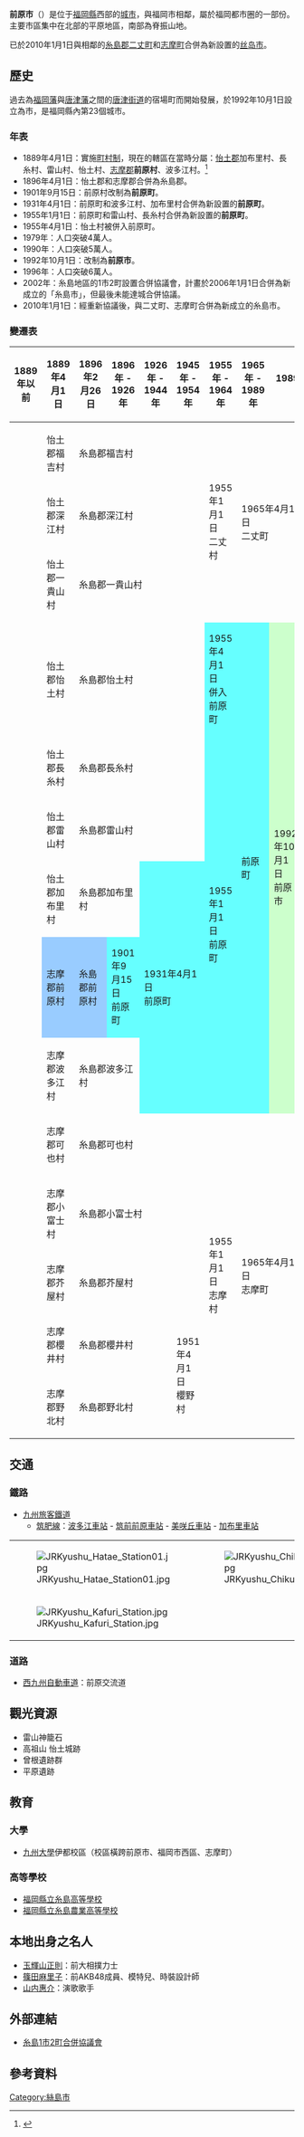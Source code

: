 {{日本都市 (廢除)
| 自治體名=前原市
| 市章=[[File:Emblem_of_Maebaru.gif|100px]]
| 日文原名=前原市
| 平假名=まえばるし
| 羅馬字拼音=Maebaru-shi
| 廢除時間 = 2010年1月1日
| 廢除理由 = 新設合併
| 廢除時處置 = '''前原市'''、[[二丈町|二丈町]]、[[志摩町_(福岡縣)|志摩町]] → [[糸島市|糸島市]]
| 現在市 = 糸島市
| 都道府縣=福岡縣
| 支廳=
| 編號=40222-2
| 面積=104.5
| 邊界未定=
| 人口=69,730
| 統計時間=2009年11月30日
| 自治體=[[福岡市|福岡市]]（[[西區_(福岡市)|西區]]）、[[志摩町_(福岡縣)|志摩町]]、[[二丈町|二丈町]]<br />'''[[佐賀縣|佐賀縣]]'''：[[佐賀市|佐賀市]]、[[唐津市_(日本)|唐津市]]
| 樹=[[櫻|櫻]]、[[楓|楓]]
| 花=[[菊|菊]]
| 其他象徵物=
| 其他象徵=
| 議員數=18
| 郵遞區號=819-1192
| 所在地=前原市前原西一丁目1番1号<br>[[File:Maebaru_City_office.jpg|250px]]
| 電話號碼=92-323-1111
| 外部連結=http://www.city.maebaru.fukuoka.jp/
| 經度=
| 緯度=
| 地圖=[[File:Maebaru_in_Fukuoka_Prefecture.png|250px]]
| 註記=人口：[http://www.city.maebaru.fukuoka.jp//shisei/cityprof/post_79.php 前原市官方網頁]
}}
'''前原市'''（{{jpn|j=前原市|hg=まえばるし|rm=Maebaru shi|f=y}}）是位于[[福岡縣|福岡縣]]西部的[[城市|城市]]，與福岡市相鄰，屬於福岡都市圈的一部份。主要市區集中在北部的平原地區，南部為脊振山地。

已於2010年1月1日與相鄰的[[糸島郡|糸島郡]][[二丈町|二丈町]]和[[志摩町_(福岡縣)|志摩町]]合併為新設置的[[丝岛市|丝岛市]]。

==歷史==
過去為[[福岡藩|福岡藩]]與[[唐津藩|唐津藩]]之間的[[唐津街道|唐津街道]]的宿場町而開始發展，於1992年10月1日設立為市，是福岡縣內第23個城市。

===年表===
* 1889年4月1日：實施[[町村制|町村制]]，現在的轄區在當時分屬：[[怡土郡|怡土郡]]加布里村、長糸村、雷山村、怡土村、[[志摩郡_(福岡縣)|志摩郡]]'''前原村'''、波多江村。<ref>{{cite web | language = ja | publisher = 糸島1市2町合併協議會 | title = 新市基本計画 | url = http://www.itogappei.com/data/shinshikeikaku/shinshikeikaku.pdf | pages = 6 | format = PDF | author = 糸島1市2町合併協議會 | date = 2009年11月 | accessdate = 2010-01-01 }}{{dead link|date=2017年11月 |bot=InternetArchiveBot |fix-attempted=yes }}</ref>
* 1896年4月1日：怡土郡和志摩郡合併為糸島郡。
* 1901年9月15日：前原村改制為'''前原町'''。
* 1931年4月1日：前原町和波多江村、加布里村合併為新設置的'''前原町'''。
* 1955年1月1日：前原町和雷山村、長糸村合併為新設置的'''前原町'''。
* 1955年4月1日：怡土村被併入前原町。
* 1979年：人口突破4萬人。
* 1990年：人口突破5萬人。
* 1992年10月1日：改制為'''前原市'''。
* 1996年：人口突破6萬人。
* 2002年：糸島地區的1市2町設置合併協議會，計畫於2006年1月1日合併為新成立的「糸島市」，但最後未能達城合併協議。
* 2010年1月1日：經重新協議後，與二丈町、志摩町合併為新成立的糸島市。

===變遷表===
{| class="wikitable" style="font-size:x-small"
! 1889年以前
! 1889年4月1日
! 1896年2月26日
! 1896年 - 1926年
! 1926年 - 1944年
! 1945年 - 1954年
! 1955年 - 1964年
! 1965年 - 1989年
! colspan=2 | 1989年 - 現在
! 現在
|-
|
| 怡土郡福吉村
| colspan=4 | 糸島郡福吉村
| rowspan=3 | 1955年1月1日<br />二丈村
| rowspan=3 colspan=2 | 1965年4月1日<br />二丈町
| rowspan=14 colspan=2 | 2010年1月1日<br/>糸島市
|-
|
| 怡土郡深江村
| colspan=4 | 糸島郡深江村
|-
|
| 怡土郡一貴山村
| colspan=4 | 糸島郡一貴山村
|-
|
| 怡土郡怡土村
| colspan=4 | 糸島郡怡土村
| style="background-color:#6ff;" | 1955年4月1日<br />併入前原町
| rowspan=6 style="background-color:#6ff;" | 前原町
| rowspan=6 style="background-color:#cfc;" | 1992年10月1日<br />前原市
|-
|
| 怡土郡長糸村
| colspan=4 | 糸島郡長糸村
| rowspan=5 style="background-color:#6ff;" | 1955年1月1日<br />前原町
|-
|
| 怡土郡雷山村
| colspan=4 | 糸島郡雷山村
|-
|
| 怡土郡加布里村
| colspan=2 | 糸島郡加布里村
| rowspan=3 colspan=2 style="background-color:#6ff;" | 1931年4月1日<br />前原町
|-
|
| style="background-color:#9cf;" | 志摩郡前原村
| style="background-color:#9cf;" | 糸島郡前原村
| style="background-color:#6ff;" | 1901年9月15日<br />前原町
|-
|
| 志摩郡波多江村
| colspan=2 | 糸島郡波多江村
|-
|
| 志摩郡可也村
| colspan=4 | 糸島郡可也村
| rowspan=5 | 1955年1月1日<br />志摩村
| rowspan=5 colspan=2 | 1965年4月1日<br />志摩町
|-
|
| 志摩郡小富士村
| colspan=4 | 糸島郡小富士村
|-
|
| 志摩郡芥屋村
| colspan=4 | 糸島郡芥屋村
|-
|
| 志摩郡櫻井村
| colspan=3 | 糸島郡櫻井村
| rowspan=2 | 1951年4月1日<br />櫻野村
|-
|
| 志摩郡野北村
| colspan=3 | 糸島郡野北村
|}

==交通==
===鐵路===
* [[九州旅客鐵道|九州旅客鐵道]]
** [[筑肥線|筑肥線]]：[[波多江車站|波多江車站]] - [[筑前前原車站|筑前前原車站]] - [[美咲丘車站|美咲丘車站]] - [[加布里車站|加布里車站]]

{| border="0" 
|- 
| [[File:JRKyushu_Hatae_Station01.jpg|thumb]] || [[File:JRKyushu_ChikuzenMaebaru_Station_NorthEntrance.jpg|thumb]] 
|- 
| [[File:JRKyushu_Kafuri_Station.jpg|thumb]] || 
|}

===道路===
* [[西九州自動車道|西九州自動車道]]：前原交流道

==觀光資源==
* 雷山神籠石
* 高祖山 怡土城跡
* 曾根遺跡群
* 平原遺跡

==教育==
===大學===
* [[九州大學|九州大學]]伊都校區（校區橫跨前原市、福岡市西區、志摩町）

=== 高等學校 ===
* [[福岡縣立糸島高等學校|福岡縣立糸島高等學校]]
* [[福岡縣立糸島農業高等學校|福岡縣立糸島農業高等學校]]

==本地出身之名人==
* [[玉輝山正則|玉輝山正則]]：前大相撲力士
* [[篠田麻里子|篠田麻里子]]：前AKB48成員、模特兒、時裝設計師
* [[山内惠介|山内惠介]]：演歌歌手

==外部連結==
{{commonscat|Itoshima, Fukuoka|丝岛市}}
* {{Ja}} [http://www.itogappei.com/  糸島1市2町合併協議會] {{Wayback|url=http://www.itogappei.com/ |date=20200804163852 }}

==參考資料==
<div class="references-small">
<references />
</div>

{{福岡縣}}{{Authority control}}

[[Category:絲島市|Category:絲島市]]
